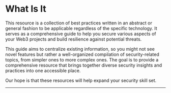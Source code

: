 
# What Is It

This resource is a collection of best practices written in an abstract or general fashion to be applicable regardless of the specific technology. It serves as a comprehensive guide to help you secure various aspects of your Web3 projects and build resilience against potential threats.

This guide aims to centralize existing information, so you might not see novel features but rather a well-organized compilation of security-related topics, from simpler ones to more complex ones. The goal is to provide a comprehensive resource that brings together diverse security insights and practices into one accessible place.

Our hope is that these resources will help expand your security skill set.

---

<ContributeFooter />